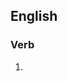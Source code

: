 ==English==

===Verb===
{{head|en|verb form}}

# {{present participle of|interdigitate|lang=en|nocat=1}}